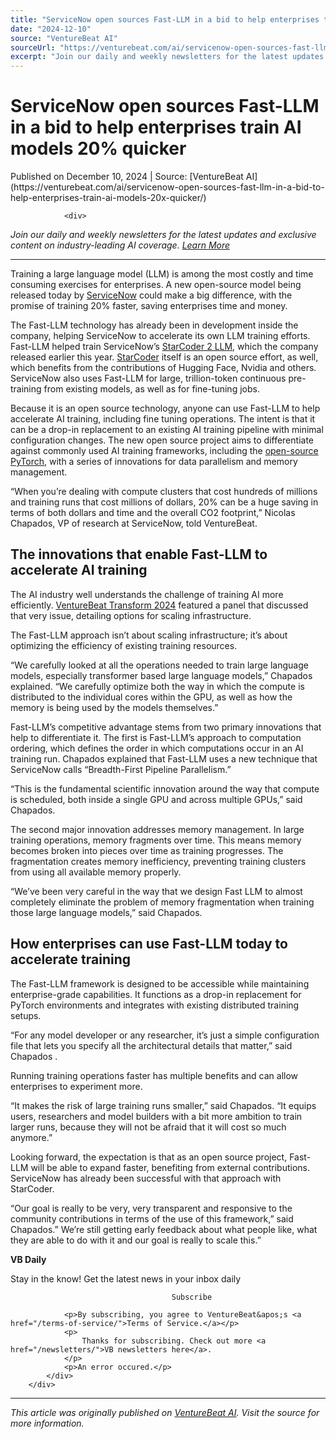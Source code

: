 ```yaml
---
title: "ServiceNow open sources Fast-LLM in a bid to help enterprises train AI models 20% quicker"
date: "2024-12-10"
source: "VentureBeat AI"
sourceUrl: "https://venturebeat.com/ai/servicenow-open-sources-fast-llm-in-a-bid-to-help-enterprises-train-ai-models-20x-quicker/"
excerpt: "Join our daily and weekly newsletters for the latest updates and exclusive content on industry-leading AI coverage. Learn More Training a large language model (LLM) is among the most costly and time c..."
---
```


# ServiceNow open sources Fast-LLM in a bid to help enterprises train AI models 20% quicker

<div class="text-sm text-gray-500 mb-4">
  Published on December 10, 2024 | Source: [VentureBeat AI](https://venturebeat.com/ai/servicenow-open-sources-fast-llm-in-a-bid-to-help-enterprises-train-ai-models-20x-quicker/)
</div>


				<div>
<p><em>Join our daily and weekly newsletters for the latest updates and exclusive content on industry-leading AI coverage. <a href="https://venturebeat.com/newsletters/?utm_source=VBsite&amp;utm_medium=desktopNav">Learn More</a></em></p>



<hr/>
</div><p>Training a large language model (LLM) is among the most costly and time consuming exercises for enterprises. A new open-source model being released today by <a href="https://www.servicenow.com/" target="_blank">ServiceNow</a> could make a big difference, with the promise of training 20% faster, saving enterprises time and money.</p>



<p>The Fast-LLM technology has already been in development inside the company, helping ServiceNow to accelerate its own LLM training efforts. Fast-LLM helped train ServiceNow&#x2019;s <a href="https://venturebeat.com/ai/nvidia-hugging-face-and-servicenow-release-new-starcoder2-llms-for-code-generation/">StarCoder 2 LLM</a>, which the company released earlier this year. <a href="https://venturebeat.com/ai/hugging-face-and-servicenow-open-up-generative-ai-for-coding-with-starcoder/">StarCoder</a> itself is an open source effort, as well, which benefits from the contributions of Hugging Face, Nvidia and others. ServiceNow also uses Fast-LLM for large, trillion-token continuous pre-training from existing models, as well as for fine-tuning jobs.</p>



<div/><p>Because it is an open source technology, anyone can use Fast-LLM to help accelerate AI training, including fine tuning operations. The intent is that it can be a drop-in replacement to an existing AI training pipeline with minimal configuration changes. The new open source project aims to differentiate against commonly used AI training frameworks, including the <a href="https://venturebeat.com/ai/pytorch-2-0-brings-new-fire-to-open-source-machine-learning/">open-source PyTorch</a>, with a series of innovations for data parallelism and memory management.</p>



<p>&#x201c;When you&#x2019;re dealing with compute clusters that cost hundreds of millions and training runs that cost millions of dollars, 20% can be a huge saving in terms of both dollars and time and the overall CO2 footprint,&#x201d; Nicolas Chapados, VP of research at ServiceNow, told VentureBeat.</p>



<h2>The innovations that enable Fast-LLM to accelerate AI training</h2>



<p>The AI industry well understands the challenge of training AI more efficiently. <a href="https://venturebeat.com/ai/will-the-cost-of-scaling-infrastructure-limit-ais-potential/">VentureBeat Transform 2024</a> featured a panel that discussed that very issue, detailing options for scaling infrastructure.</p>



<p>The Fast-LLM approach isn&#x2019;t about scaling infrastructure; it&#x2019;s about optimizing the efficiency of existing training resources.</p>



<p>&#x201c;We carefully looked at all the operations needed to train large language models, especially transformer based large language models,&#x201d; Chapados explained. &#x201c;We carefully optimize both the way in which the compute is distributed to the individual cores within the GPU, as well as how the memory is being used by the models themselves.&#x201d;</p>



<p>Fast-LLM&#x2019;s competitive advantage stems from two primary innovations that help to differentiate it. The first is Fast-LLM&#x2019;s approach to computation ordering, which defines the order in which computations occur in an AI training run. Chapados explained that Fast-LLM uses a new technique that ServiceNow calls&#xa0;&#x201c;Breadth-First Pipeline Parallelism.&#x201d;</p>



<p>&#x201c;This is the fundamental scientific innovation around the way that compute is scheduled, both inside a single GPU and across multiple GPUs,&#x201d; said Chapados.</p>



<p>The second major innovation addresses memory management. In large training operations, memory fragments over time. This means memory becomes broken into pieces over time as training progresses. The fragmentation creates memory inefficiency, preventing training clusters from using all available memory properly.</p>



<p>&#x201c;We&#x2019;ve been very careful in the way that we design Fast LLM to almost completely eliminate the problem of memory fragmentation when training those large language models,&#x201d; said Chapados.</p>



<h2>How enterprises can use Fast-LLM today to accelerate training&#xa0;</h2>



<p>The Fast-LLM framework is designed to be accessible while maintaining enterprise-grade capabilities. It functions as a drop-in replacement for PyTorch environments and integrates with existing distributed training setups.&#xa0;</p>



<p>&#x201c;For any model developer or any researcher, it&#x2019;s just a simple configuration file that lets you specify all the architectural details that matter,&#x201d; said Chapados .</p>



<p>Running training operations faster has multiple benefits and can allow enterprises to experiment more.</p>



<p>&#x201c;It makes the risk of large training runs smaller,&#x201d; said Chapados. &#x201c;It equips users, researchers and model builders with a bit more ambition to train larger runs, because they will not be afraid that it will cost so much anymore.&#x201d;</p>



<p>Looking forward, the expectation is that as an open source project, Fast-LLM will be able to expand faster, benefiting from external contributions. ServiceNow has already been successful with that approach with StarCoder.</p>



<p>&#x201c;Our goal is really to be very, very transparent and responsive to the community contributions in terms of the use of this framework,&#x201d; said Chapados.&#x201d; We&#x2019;re still getting early feedback about what people like, what they are able to do with it and our goal is really to scale this.&#x201d;</p>
<div>
		<div>
			<div>
				<div><strong>VB Daily</strong></div>
				<p>Stay in the know! Get the latest news in your inbox daily</p>
				
					
					
					
										Subscribe
				
				<p>By subscribing, you agree to VentureBeat&apos;s <a href="/terms-of-service/">Terms of Service.</a></p>
				<p>
					Thanks for subscribing. Check out more <a href="/newsletters/">VB newsletters here</a>.
				</p>
				<p>An error occured.</p>
			</div>
		</div>
		
</div>			</div>

---

*This article was originally published on [VentureBeat AI](https://venturebeat.com/ai/servicenow-open-sources-fast-llm-in-a-bid-to-help-enterprises-train-ai-models-20x-quicker/). Visit the source for more information.*
